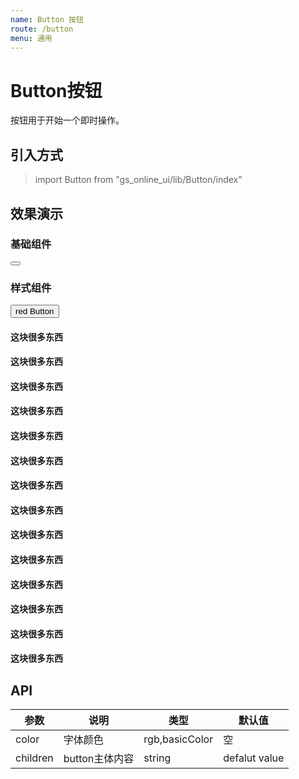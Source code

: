 ```yaml
---
name: Button 按钮
route: /button
menu: 通用
---
```


# Button按钮
按钮用于开始一个即时操作。
## 引入方式
>import Button from "gs_online_ui/lib/Button/index"


## 效果演示
### 基础组件
<Button></Button>

### 样式组件
<Button color="red">red Button</Button>

#### 这块很多东西
#### 这块很多东西
#### 这块很多东西
#### 这块很多东西
#### 这块很多东西
#### 这块很多东西
#### 这块很多东西
#### 这块很多东西
#### 这块很多东西
#### 这块很多东西
#### 这块很多东西
#### 这块很多东西
#### 这块很多东西
#### 这块很多东西
## API

|  参数  | 说明  |  类型 |  默认值 |
|  ----  | ----  |  ----  | ----  |
| color  | 字体颜色 |  rgb,basicColor |  空  |
| children  | button主体内容 |  string  |  defalut value  |

